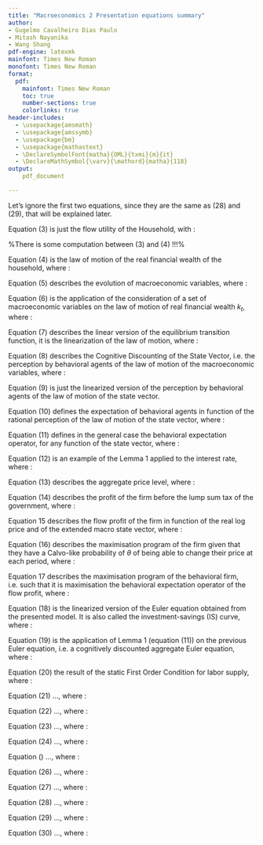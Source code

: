 ```yaml
---
title: "Macroeconomics 2 Presentation equations summary"
author:
- Gugelmo Cavalheiro Dias Paulo
- Mitash Nayanika
- Wang Shang
pdf-engine: latexmk
mainfont: Times New Roman
monofont: Times New Roman
format:
  pdf:
    mainfont: Times New Roman
    toc: true
    number-sections: true
    colorlinks: true
header-includes:
  - \usepackage{amsmath}
  - \usepackage{amssymb}
  - \usepackage{bm}
  - \usepackage{mathastext}
  - \DeclareSymbolFont{matha}{OML}{txmi}{m}{it}
  - \DeclareMathSymbol{\varv}{\mathord}{matha}{118}
output:
    pdf_document

---
```


\section{A Behavioral Model}
Let's ignore the first two equations, since they are the same as (28) and (29), that will be explained later.

\subsection{Introduction}

\subsubsection*{Equation 1}

\begin{equation}
    x_{t}=M\cdot\mathbb{E}_{t}\left[ x_{t+1} -\sigma (i_{t}-\mathbb{E}_t\left[\pi_{t+1}\right]-r^{n}_{t})\right]
\end{equation}

\subsubsection*{Equation 2}

\begin{equation}
    \pi_{t}=\beta\cdot M^{f} \mathbb{E}_t\left[\pi_{t+1}\right]+\kappa\cdot x_{t}
\end{equation}

\subsection{Basic Setup and the Household’s Problem}

\subsubsection*{Equation 3}

\begin{equation}
    U = \mathbb{E}_t \left[ \sum_{t=0}^{\infty} \beta^{t}\left(\frac{c_{t}^{1-\gamma}-1}{1-\gamma} - \frac{N_{t}^{1+\phi}}{1+\phi}\right)\right]
\end{equation}

Equation (3) is just the flow utility of the Household, with : 
\begin{itemize}
    \item $\beta$ the discount factor
    \item $c_{t}$ the consumption of the houshold at time $t$
    \item $N_{t}$ the work of the household at time $t$
    \item $\gamma$ determines the concavity of the utility function with respect to the consumption, i.e. the importance of consumption in the utility function
    \item $\phi$ determines the concavity of the utility function with respect to work, i.e. the importance of work in the utility function
\end{itemize}

%There is some computation between (3) and (4) !!!%

\subsubsection*{Equation 4}

\begin{equation}
    k_{t+1}=(1+r_t)(k_{t}-c_{t}+y_{t})
\end{equation}

Equation (4) is the law of motion of the real financial wealth of the household, where : 
\begin{itemize}
    \item $k_t$ is the real financial welath of the household at time $t$
    \item $r_t$ is the real interest rate
    \item $w_t$ is the real wage
    \item $y_t$ is the agent's real income, defined as $y_t=w_t\cdot N_{t}+y_{t}^{f}$, with $y_{t}^{f}$ the profit income (or the income from firms) at time $t$
\end{itemize}

\subsubsection*{Equation 5}

\begin{equation}
    \bm{X}_{t+1}=\bm{G}^{\bm{X}}\left(\bm{X}_{t},\bm{\epsilon}_{t+1}\right)
\end{equation}

Equation (5) describes the evolution of macroeconomic variables, where : 
\begin{itemize}
    \item $\bm{X}_t$ is the state vector, including several macroeconomic variables of time $t$, like $\zeta_t$ the aggregate TFP, and the announced actions in monetary and fiscal policy
    \item $\bm{G}^X$ the equilibrium transition function, i.e. the function that gives the macroeconomic variables at time $t+1$ from the macroeconomic variables at the previous period
    \item $\epsilon_{t}$ is the innovation in the economy at time $t$, with $\mathbb{E}_{t}\left[\epsilon_{t+1}\right]=0$, that depends on the equilibrium policies of the agent and of the government
\end{itemize}

\subsubsection*{Equation 6}

\begin{equation}
    k_{t+1}=G^{k}(c_{t},N_{t}, k_{t}, \bm{X}_t):= (1+\bar{r}+\hat{r}(\bm{X}_{t}))(k_{t}+\bar{y}+\hat{y}(N_{t},\bm{X}_t)-c_{t})
\end{equation}

Equation (6) is the application of the consideration of a set of macroeconomic variables on the law of motion of real financial wealth $k_{t}$, where : 
\begin{itemize}
    \item $\bar{r}$ is the steady state value of the real interest rate, that does not depend on time
    \item $\hat{r}(\bm{X}_t)$ is the value of the deviation from the steady state of the real interest rate, that depends on the state vector $\bm{X}_{t}$ at time $t$
    \item $\bar{y}$ is the steady state value of the agent's real income, that does not depend on time
    \item $\hat{y}(N_{t},\bm{X}_{t})$ is the deviation from the steady state of the agent's real income, that depends on the number of hours worked at time $t$ and on the state vector at time $t$
    \item $c_{t}$ is the aggregate consumption level at time $t$ of the agent
\end{itemize}

\subsubsection*{Equation 7}

\begin{equation}
    \bm{X}_{t+1}=\bm{\Gamma}\bm{X}_{t}+\bm{epsilon}_{t+1}
\end{equation}

Equation (7) describes the linear version of the equilibrium transition function, it is the linearization of the law of motion, where :
\begin{itemize}
    \item $\Gamma$ is a squared matrix that multiplies the state vector
    \item $\bm{X}_t$ is the state vector at time t
    \item $\epsilon_{t}$ is the innovation shock
\end{itemize}

\subsubsection*{Equation 8 (Assumption 1)}

\begin{equation}
    \bm{X}_{t+1}=\bar{m}\cdot\bm{G}^{\bm{X}}(\bm{X}_{t},\bm{\epsilon}_{t+1})
\end{equation}

Equation (8) describes the Cognitive Discounting of the State Vector, i.e. the perception by behavioral agents of the law of motion of the macroeconomic variables, where : 
\begin{itemize}
    \item $\bar{m}\in\left[0,1\right]$ is the cognitive discount factor measuring the attention to the future
\end{itemize}

\subsubsection*{Equation 9}

\begin{equation}
    \bm{X}_{t+1}=\bar{m}(\bm{\Gamma}\bm{X}_{t}+\bm{\epsilon}_{t+1})
\end{equation}

Equation (9) is just the linearized version of the perception by behavioral agents of the law of motion of the state vector. 

\subsubsection*{Equation 10}

\begin{equation}
    \mathbb{E}_{t}^{BR}\left[\bm{X}_{t+k}\right]=\bar{m}^{k}\mathbb{E}_{t}\left[\bm{X}_{t+k}\right]
\end{equation}

Equation (10) defines the expectation of behavioral agents in function of the rational perception of the law of motion of the state vector, where : 
\begin{itemize}
    \item $k\geq 0$ a time period in discrete context
    \item $\mathbb{E}_{t}^{BR}\left[\bm{X}_{t+k}\right]$ is the expected value of the state vector at time $t+k$ by behavioral agents (or subjective/behavioral expectation operator)
    \item $\bar{m}^{k}$ is the cognitive discounting effect at period $t+k$
    \item $\mathbb{E}_{t}\left[\bm{X}_{t+k}\right]$ is the rational expectation of the state vector at time $t+k$
\end{itemize}

\subsubsection*{Equation 11 (Lemma 1)}

\begin{equation}
    \mathbb{E}_{t}^{BR}\left[z\left(\bm{X}_{t+k}\right)\right]=\bar{m}^{k}\mathbb{E}_{t}\left[z\left(\bm{X}_{t+k}\right)\right]
\end{equation}

Equation (11) defines in the general case the behavioral expectation operator, for any function of the state vector, where : 
\begin{itemize}
    \item $k\geq 0$ a time period in discrete context
    \item $z(\cdot)$ is a function, such that $z(0)=0$
    \item $\mathbb{E}_{t}^{BR}\left[z\left(\bm{X}_{t+k}\right)\right]$ is the expected value of the image of the state vector by the function $z(\cdot)$ at time $t+k$ by behavioral agents
    \item $\bar{m}^{k}$ is the cognitive discounting effect at period $t+k$
    \item $\mathbb{E}_{t}\left[z\left(\bm{X}_{t+k}\right)\right]$ is the rational expectation of the image of the state vector by the function $z(\cdot)$ at time $t+k$
\end{itemize}

\subsubsection*{Equation 12}

\begin{equation}
    \mathbb{E}_{t}^{BR}\left[\bar{r}+\hat{r}\left(\bm{X}_{t+k}\right)\right]=\bar{r}+\bar{m}^{k}\mathbb{E}_{t}\left[\hat{r}(\bm{X}_{t+k})\right]
\end{equation}

Equation (12) is an example of the Lemma 1 applied to the interest rate, where :
\begin{itemize}
    \item $k\geq 0$ a time period in discrete context
    \item $\bar{r}$ the steady state level of the real interest rate, that does not depend on time,  
    \item $\hat{r}(\bm{X}_{t+k})$ is the equilibrium transition function defining the value of the deviation from the steady state of the real interest rate in function of the state vector at time $t+k$
    \item $\bar{r}+\hat{r}(\bm{X}_{t})=r_{t}(\bm{X}_{t})$ is the value of the real interest rate at time $t$
    \item $\mathbb{E}_{t}^{BR}\left[\bar{r}+\hat{r}(\bm{X}_{t+k})\right]$ is the expected value of the real interest at time $t+k$ by behavioral agents
    \item $\mathbb{E}_{t}\left[\hat{r}(\bm{X}_{t+k})\right]$ is the rational expectation of value of the deviation of the real itnerest rate from the steady state at time $t+k$
\end{itemize}

\subsection{The Firm's problem}

\subsubsection*{Equation 13}
\begin{equation}
    P_{t}=\left(\int_{0}^{1}P_{it}^{1-\varepsilon}\,di\right)^{\frac{1}{1-\varepsilon}}
\end{equation}

Equation (13) describes the aggregate price level, where : 
\begin{itemize}
    \item $P_{t}$ is the aggregate price level of the economy at time $t$
    \item $i\in\left[0,1\right]$ is the firm index
    \item $\varepsilon$ is the elasticity of subsititution between goods
\end{itemize}

\subsubsection*{Equation 14}
\begin{equation}
    \varv^{0}(q_{i\tau},\mu_{\tau},c_{\tau}):=\left(e^{q_{i\tau}}-(1-\tau_{f})e^{-\mu_{\tau}}\right)e^{-\varepsilon q_{i\tau}}c_{\tau}
\end{equation}

Equation (14) describes the profit of the firm before the lump sum tax of the government, where : 
\begin{itemize}
    \item $\varv$ is the real profit of the firm
    \item $q_{i\tau}=\text{ln}\left(\frac{P_{i\tau}}{P_{\tau}}\right)=p_{i\tau}-p_{\tau}$ is the real log price at time $\tau$
    \item $\tau_f=\frac{1}{\varepsilon}$ it the corrective wage subsidy from the government, funded by the lump sum tax
    \item $\mu_{\tau}=\zeta_{t}-\text{ln}(\omega_{t})$ is the labor wedge, which is zero at efficiency
    \item $\varepsilon$ is the elasticity of subsititution between goods
    \item $c_{\tau}$ is the aggregate level of consumption
\end{itemize}

\subsubsection*{Equation 15}
\begin{equation}
    \varv\left(q_{it},\bm{X}_{\tau}\right):=\varv^{0}\left(q_{it}-\Pi(\bm{X}_{\tau}),\mu(\bm{X}_{\tau}),c(\bm{X}_{\tau})\right)
\end{equation}

Equation 15 describes the flow profit of the firm in function of the real log price and of the extended macro state vector, where : 
\begin{itemize}
    \item $q_{it}=\text{ln}\left(\frac{P_{it}}{P_{t}}\right)=p_{it}-p_{t}$ is the real log price
    \item $\bm{X}_{\tau}=(\bm{X}^{\mathcal{M}}_{\tau}, \Pi_{\tau})$ is the extended macro state vector, with $\bm{X}^{\mathcal{M}_{\tau}}$ the vector of macro variables, including $\zeta_{\tau}$ and possible announcements about future policy
    \item $\Pi\left(\bm{X}_{\tau}\right):=p_{\tau}-p_{t}=\pi_{t+1}+...+\pi_{\tau}$ is the inflation between times $t$ and $\tau$
    \item $q_{it}-\Pi(\bm{X}_{\tau})=q_{i\tau}$ is the real price of the firm if they didn't change its price between $t$ and $\tau$
    \item $\mu\left(\bm{X}_{\tau}\right)$ is the labor wedge in function of the extended state vector at time $t$
    \item $c(\bm{X}_{\tau})$ is the aggregate consumption level in function of the extended state vector at time $t$
\end{itemize}

\subsubsection*{Equation 16}

\begin{equation}
    \max_{q_{it}}{\mathbb{E}_{t}\left[ \sum_{\tau=t}^{\infty}\left(\beta\theta\right)^{\tau-t}\frac{c\left(\bm{X}_{\tau}^{-\gamma}\right)}{c\left(\bm{X}_{t}^{-\gamma}\right)}\varv\left(q_{it,\bm{X}_{\tau}}\right)\right] }
\end{equation}

Equation (16) describes the maximisation program of the firm given that they have a Calvo-like probability of $\theta$ of being able to change their price at each period, where : 

\begin{itemize}
    \item $t$ is the initial period 
    \item $\tau$ is the time period index  
    \item $q_{it}$ is the real log price of the firm at time $t$
    \item $\beta$ is the discount factor
    \item $\theta$ is the Calvo like probability that the firm can change its price at any period
    \item $\frac{c\left(\bm{X}_{\tau}^{-\gamma}\right)}{c\left(\bm{X}_{t}^{-\gamma}\right)}$ is the adjustment in the stochastic discount factor between times $t$ and $\tau$
\end{itemize}

\subsubsection*{Equation 17}
\begin{equation}
    \max_{q_{it}}{\mathbb{E}_{t}^{BR} \left[\sum_{\tau=t}^{\infty}(\beta\theta)^{\tau-t}\frac{c\left(\bm{X}_{\tau}^{-\gamma}\right)}{c\left(\bm{X}_{t}^{-\gamma}\right)} \varv\left(q_{it,\bm{X}_{\tau}}\right) \right]}
\end{equation}

Equation 17 describes the maximisation program of the behavioral firm, i.e. such that it is maximisation the behavioral expectation operator of the flow profit, where : 
\begin{itemize}
    \item $\mathbb{E}_{t}^{BR}$ is the behavioral/subjective expected value operator 
    \item $t$ is the initial period 
    \item $\tau$ is the time period index  
    \item $q_{it}$ is the real log price of the firm at time $t$
    \item $\beta$ is the discount factor
    \item $\theta$ is the Calvo like probability that the firm can change its price at any period
    \item $\frac{c\left(\bm{X}_{\tau}^{-\gamma}\right)}{c\left(\bm{X}_{t}^{-\gamma}\right)}$ is the adjustment in the stochastic discount factor between times $t$ and $\tau$
\end{itemize}

\subsection{Model solution}

\subsubsection*{Equation 18}
\begin{equation}
    \hat{c}_{t}=\mathbb{E}_{t}\left[\hat{c}_{t+1}-\frac{1}{\gamma R}\hat{r}_{t}\right]
\end{equation}

Equation (18) is the linearized version of the Euler equation obtained from the presented model. It is also called the investment-savings (IS) curve, where : 
\begin{itemize}
    \item $\hat{c}_{t}$ is the value of the deviation from the steady state of the aggregate consumption at time $t$
    \item $\mathbb{E}_{t}\left[\hat{c}_{t+1}\right]$ is the rational expectation of the value of the deviation from the steady state of the aggregate consumption at time $t+1$
    \item $\gamma$ is the factor of the importance of consumption
    \item $R:=1+\bar{r}$ is defined from the real intereste rate at the steady state (cf. page 7 of the article)
\end{itemize}

\subsubsection*{Equation 19}
\begin{equation}
    \hat{c}_{t}=M\cdot\mathbb{E}_{t}\left[\hat{c}_{t+1}-\sigma\hat{r}_{t}\right]
\end{equation}

Equation (19) is the application of Lemma 1 (equation (11)) on the previous Euler equation, i.e. a cognitively discounted aggregate Euler equation, where : 
\begin{itemize}
    \item $M$ is the macro parameter of attention, such that $M=\bar{m}$ here
    \item $\sigma=\frac{1}{\gamma R}$
\end{itemize}

\subsubsection*{Equation 20}
\begin{equation}
    N^{\phi}_{t}=\omega_{t}c_{t}^{\gamma}
\end{equation}

Equation (20) the result of the static First Order Condition for labor supply, where : 
\begin{itemize}
    \item $N_{t}$ is the quantity of labor provided at time $t$
    \item $\omega_{t}$ is the real wage at time $t$
    \item $c_{t}$ is the aggregate quantity of consumption at time $t$
    \item $\gamma$ is the consumption importance in the utility
\end{itemize}

\subsubsection*{Equation 21}
\begin{equation}
    \hat{c}_{t}^{n}=\frac{1+\phi}{\gamma+\phi}\zeta_{t}
\end{equation}

Equation (21) ..., where : 
\begin{itemize}
    \item 
\end{itemize}

\subsubsection*{Equation 22}
\begin{equation}
    \hat{c}^{n}_{t} = M\cdot\mathbb{E}_{t}\left[\hat{c}^{n}_{t+1}\right]-\sigma\hat{r}^{n}_{t}
\end{equation}

Equation (22) ..., where : 
\begin{itemize}
    \item 
\end{itemize}

\subsubsection*{Equation 23}
\begin{equation}
    r^{n0}_{t}=\bar{r}+\frac{1+\phi}{\sigma(\gamma+\phi)}\left(M\cdot\mathbb{E}_{t}\left[\zeta_{t+1}\right]-\zeta_{t}\right)
\end{equation}

Equation (23) ..., where : 
\begin{itemize}
    \item 
\end{itemize}

\subsubsection*{Equation 24}
\begin{equation}
    x_{t}=M\cdot\mathbb{E}_{t}\left[x_{t+1}\right]-\sigma(\hat{r}_{t}-\hat{r}^{n}_{t})
\end{equation}

Equation (24) ..., where : 
\begin{itemize}
    \item 
\end{itemize}

\subsubsection*{Equation 25}
\begin{equation}
    x_{t}=M\cdot\mathbb{E}_{t}\left[x_{t+1}\right]-\sigma(i_{t}-\mathbb{E}_{t}\left[\pi_{t+1}\right]-r^{n}_{t})
\end{equation}

Equation () ..., where : 
\begin{itemize}
    \item 
\end{itemize}

\subsubsection*{Equation 26}
\begin{equation}
    x_{t}=-\sigma\sum_{k\geq 0}{M\cdot \mathbb{E}_{t}\left[\hat{r}_{t+k}-\hat{r}_{t+k}^{n}\right]}
\end{equation}

Equation (26) ..., where : 
\begin{itemize}
    \item 
\end{itemize}

\subsubsection*{Equation 27}
\begin{equation}
    p^{*}_{t}=p_{t}+(1-\beta\theta)\sum_{k=0}^{\infty}\left(\beta\theta\bar{m}\right)^{k}\cdot\mathbb{E}_{t}\left[\pi{t+1}+...+\pi_{t+k}-\mu_{t+k}\right]
\end{equation}

Equation (27) ..., where : 
\begin{itemize}
    \item 
\end{itemize}

\subsection{A Behavioral New Keynesian Model}

\subsubsection*{Equation 28 - Proposition 2, first equation}
\begin{equation}
    x_{t}=M\cdot\mathbb{E}_{t}\left[x_{t+1}\right]-\sigma(i_{t}-\mathbb{E}_{t}\left[\pi_{t+1}\right]-r^{n}_{t})
\end{equation}

Equation (28) ..., where : 
\begin{itemize}
    \item 
\end{itemize}

\subsubsection*{Equation 29 - Proposition 2, second equation}
\begin{equation}
    \pi_{t}=\beta\cdot M^{f} \mathbb{E}_t\left[\pi_{t+1}\right]+\kappa\cdot x_{t}
\end{equation}

Equation (29) ..., where : 
\begin{itemize}
    \item 
\end{itemize}

\subsubsection*{Equation 30}
\begin{equation}
    \begin{cases}
        M=\bar{m} \\
        \sigma=\frac{1}{\gamma R} \\
        M^{f}=\bar{m}\left(\theta+\frac{1-\beta\theta}{1-\beta\theta\bar{m}}(1-\theta)\right)
    \end{cases}
\end{equation}

Equation (30) ..., where :
\begin{itemize}
    \item 
\end{itemize}
